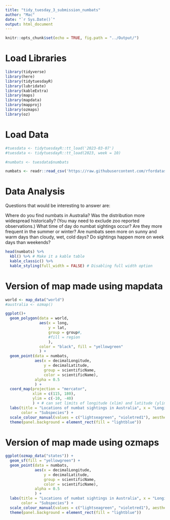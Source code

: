 ```yaml
---
title: "tidy_tuesday_3_submission_numbats"
author: "Mac"
date: "`r Sys.Date()`"
output: html_document
---
```


```r
knitr::opts_chunk$set(echo = TRUE, fig.path = "../Output/")
```

# Load Libraries

```r
library(tidyverse)
library(here)
library(tidytuesdayR)
library(lubridate)
library(kableExtra)
library(maps)
library(mapdata)
library(mapproj)
library(ozmaps)
library(oz)
```

# Load Data

```r
#tuesdata <- tidytuesdayR::tt_load('2023-03-07')
#tuesdata <- tidytuesdayR::tt_load(2023, week = 10)

#numbats <- tuesdata$numbats

numbats <- readr::read_csv('https://raw.githubusercontent.com/rfordatascience/tidytuesday/master/data/2023/2023-03-07/numbats.csv')
```

# Data Analysis

Questions that would be interesting to answer are:

Where do you find numbats in Australia?
Was the distribution more widespread historically? (You may need to exclude zoo reported observations.)
What time of day do numbat sightings occur?
Are they more frequent in the summer or winter?
Are numbats seen more on sunny and warm days than cloudy, wet, cold days?
Do sightings happen more on week days than weekends?

```r
head(numbats) %>%
  kbl() %>% # Make it a kable table
  kable_classic() %>%
  kable_styling(full_width = FALSE) # Disabling full width option
```

# Version of map made using mapdata

```r

world <- map_data("world")
#australia <- ozmap()

ggplot()+
  geom_polygon(data = world, 
               aes(x = long, 
                   y = lat, 
                   group = group#,
                   #fill = region
                   ),
               color = "black", fill = "yellowgreen"
               ) +
  geom_point(data = numbats,
             aes(x = decimalLongitude,
                 y = decimalLatitude,
                 group = scientificName,
                 color = scientificName),
             alpha = 0.5
             ) +
  coord_map(projection = "mercator",
            xlim = c(115, 180),
            ylim = c(-10, -40)
            ) + # can set limits of longitude (xlim) and latitude (ylim?) to zoom in
  labs(title = "Locations of numbat sightings in Australia", x = "Longitude", y = "Latitude", 
       color = "Subspecies") +
  scale_colour_manual(values = c("lightseagreen", "violetred1"), aesthetics = c("color", "fill")) +
  theme(panel.background = element_rect(fill = "lightblue"))
```

# Version of map made using ozmaps

```r
ggplot(ozmap_data("states")) +
  geom_sf(fill = "yellowgreen") +
  geom_point(data = numbats,
             aes(x = decimalLongitude,
                 y = decimalLatitude,
                 group = scientificName,
                 color = scientificName),
             alpha = 0.5
             ) +
  labs(title = "Locations of numbat sightings in Australia", x = "Longitude", y = "Latitude", 
       color = "Subspecies") +
  scale_colour_manual(values = c("lightseagreen", "violetred1"), aesthetics = c("color", "fill")) +
  theme(panel.background = element_rect(fill = "lightblue"))
```
